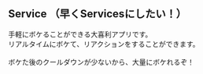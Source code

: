 ## Service （早くServicesにしたい！）

<ProjectCard title="Warotan" link="http://www.warotan.net/" bg="linear-gradient(to right, #D4145A 0%, #FBB03B 100%)">
手軽にボケることができる大喜利アプリです。<br />
リアルタイムにボケて、リアクションをすることができます。<br />
<br />
ボケた後のクールダウンが少ないから、大量にボケれるぞ！<br />
</ProjectCard>

